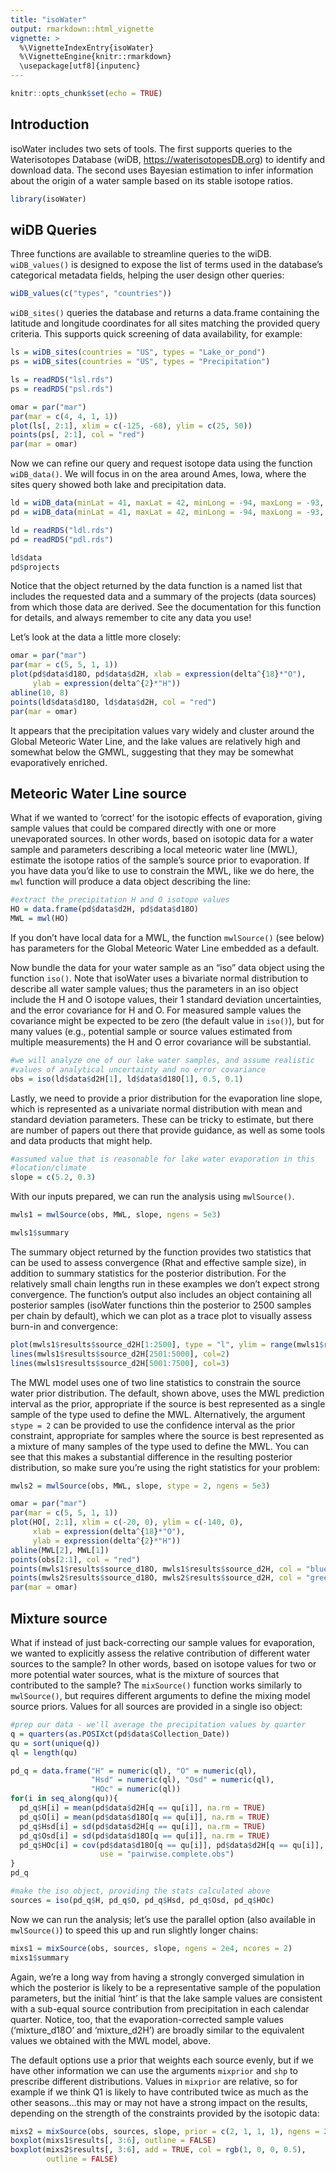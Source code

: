 ---
title: "isoWater"
output: rmarkdown::html_vignette
vignette: >
  %\VignetteIndexEntry{isoWater}
  %\VignetteEngine{knitr::rmarkdown}
  \usepackage[utf8]{inputenc}
---

```{r setup, include=FALSE}
knitr::opts_chunk$set(echo = TRUE)
```

## Introduction

isoWater includes two sets of tools. The first supports queries to the Waterisotopes Database (wiDB, [https://waterisotopesDB.org](https://wateriso.utah.edu/waterisotopes/pages/spatial_db/SPATIAL_DB.html)) to identify and download data. The second uses Bayesian estimation to infer information about the origin of a water sample based on its stable isotope ratios. 

```{r load, echo=FALSE}
library(isoWater)
```

## wiDB Queries

Three functions are available to streamline queries to the wiDB. `wiDB_values()` is designed to expose the list of terms used in the database's categorical metadata fields, helping the user design other queries:

```{r values}
wiDB_values(c("types", "countries"))
```

`wiDB_sites()` queries the database and returns a data.frame containing the latitude and longitude coordinates for all sites matching the provided query criteria. This supports quick screening of data availability, for example:

```{r query1}
ls = wiDB_sites(countries = "US", types = "Lake_or_pond")
ps = wiDB_sites(countries = "US", types = "Precipitation")
```

```{r siteData, include=FALSE}
ls = readRDS("lsl.rds")
ps = readRDS("psl.rds")
```

```{r sites, fig.width=5, fig.asp=0.6}
omar = par("mar")
par(mar = c(4, 4, 1, 1))
plot(ls[, 2:1], xlim = c(-125, -68), ylim = c(25, 50))
points(ps[, 2:1], col = "red")
par(mar = omar)
```

Now we can refine our query and request isotope data using the function `wiDB_data()`. We will focus in on the area around Ames, Iowa, where the sites query showed both lake and precipitation data. 

```{r query2}
ld = wiDB_data(minLat = 41, maxLat = 42, minLong = -94, maxLong = -93, types = "Lake_or_pond")
pd = wiDB_data(minLat = 41, maxLat = 42, minLong = -94, maxLong = -93, types = "Precipitation")
```

```{r dataData, include = FALSE}
ld = readRDS("ldl.rds")
pd = readRDS("pdl.rds")
```

```{r data}
ld$data
pd$projects
```

Notice that the object returned by the data function is a named list that includes the requested data and a summary of the projects (data sources) from which those data are derived. See the documentation for this function for details, and always remember to cite any data you use!

Let's look at the data a little more closely:

```{r plot, fig.width=5, fig.asp=0.8}
omar = par("mar")
par(mar = c(5, 5, 1, 1))
plot(pd$data$d18O, pd$data$d2H, xlab = expression(delta^{18}*"O"),
     ylab = expression(delta^{2}*"H"))
abline(10, 8)
points(ld$data$d18O, ld$data$d2H, col = "red")
par(mar = omar)
```

It appears that the precipitation values vary widely and cluster around the Global Meteoric Water Line, and the lake values are relatively high and somewhat below the GMWL, suggesting that they may be somewhat evaporatively enriched.

## Meteoric Water Line source

What if we wanted to 'correct' for the isotopic effects of evaporation, giving sample values that could be compared directly with one or more unevaporated sources. In other words, based on isotopic data for a water sample and parameters describing a local meteoric water line (MWL), estimate the isotope ratios of the sample's source prior to evaporation. If you have data you'd like to use to constrain the MWL, like we do here, the `mwl` function will produce a data object describing the line: 

```{r mwl, fig.width=5, fig.asp=0.8}
#extract the precipitation H and O isotope values
HO = data.frame(pd$data$d2H, pd$data$d18O)
MWL = mwl(HO)
```

If you don't have local data for a MWL, the function `mwlSource()` (see below) has parameters for the Global Meteoric Water Line embedded as a default.

Now bundle the data for your water sample as an "iso" data object using the function `iso()`. Note that isoWater uses a bivariate normal distribution to describe all water sample values; thus the parameters in an iso object include the H and O isotope values, their 1 standard deviation uncertainties, and the error covariance for H and O. For measured sample values the covariance might be expected to be zero (the default value in `iso()`), but for many values (e.g., potential sample or source values estimated from multiple measurements) the H and O error covariance will be substantial.

```{r iso}
#we will analyze one of our lake water samples, and assume realistic
#values of analytical uncertainty and no error covariance
obs = iso(ld$data$d2H[1], ld$data$d18O[1], 0.5, 0.1)
```

Lastly, we need to provide a prior distribution for the evaporation line slope, which is represented as a univariate normal distribution with mean and standard deviation parameters. These can be tricky to estimate, but there are number of papers out there that provide guidance, as well as some tools and data products that might help.

```{r ELslope}
#assumed value that is reasonable for lake water evaporation in this
#location/climate
slope = c(5.2, 0.3)
```

With our inputs prepared, we can run the analysis using `mwlSource()`. 

```{r mwlSource1, results='hide'}
mwls1 = mwlSource(obs, MWL, slope, ngens = 5e3)
```
```{r mwlSource1out}
mwls1$summary
```


The summary object returned by the function provides two statistics that can be used to assess convergence (Rhat and effective sample size), in addition to summary statistics for the posterior distribution. For the relatively small chain lengths run in these examples we don't expect strong convergence. The function's output also includes an object containing all posterior samples (isoWater functions thin the posterior to 2500 samples per chain by default), which we can plot as a trace plot to visually assess burn-in and convergence:

```{r traceplot, fig.width=5, fig.asp=0.8}
plot(mwls1$results$source_d2H[1:2500], type = "l", ylim = range(mwls1$results$source_d2H))
lines(mwls1$results$source_d2H[2501:5000], col=2)
lines(mwls1$results$source_d2H[5001:7500], col=3)
```

The MWL model uses one of two line statistics to constrain the source water prior distribution. The default, shown above, uses the MWL prediction interval as the prior, appropriate if the source is best represented as a single sample of the type used to define the MWL. Alternatively, the argument `stype = 2` can be provided to use the confidence interval as the prior constraint, appropriate for samples where the source is best represented as a mixture of many samples of the type used to define the MWL. You can see that this makes a substantial difference in the resulting posterior distribution, so make sure you're using the right statistics for your problem:

```{r mwlSource2, results='hide'}
mwls2 = mwlSource(obs, MWL, slope, stype = 2, ngens = 5e3)
```
```{r mulSource2out, fig.width=5, fig.asp=0.8}
omar = par("mar")
par(mar = c(5, 5, 1, 1))
plot(HO[, 2:1], xlim = c(-20, 0), ylim = c(-140, 0),
     xlab = expression(delta^{18}*"O"),
     ylab = expression(delta^{2}*"H"))
abline(MWL[2], MWL[1])
points(obs[2:1], col = "red")
points(mwls1$results$source_d18O, mwls1$results$source_d2H, col = "blue")
points(mwls2$results$source_d18O, mwls2$results$source_d2H, col = "green")
par(mar = omar)
```

## Mixture source

What if instead of just back-correcting our sample values for evaporation, we wanted to explicitly assess the relative contribution of different water sources to the sample? In other words, based on isotope values for two or more potential water sources, what is the mixture of sources that contributed to the sample? The `mixSource()` function works similarly to `mwlSource()`, but requires different arguments to define the mixing model source priors. Values for all sources are provided in a single iso object:

```{r sources}
#prep our data - we'll average the precipitation values by quarter
q = quarters(as.POSIXct(pd$data$Collection_Date))
qu = sort(unique(q))
ql = length(qu)

pd_q = data.frame("H" = numeric(ql), "O" = numeric(ql),
                  "Hsd" = numeric(ql), "Osd" = numeric(ql),
                  "HOc" = numeric(ql))
for(i in seq_along(qu)){
  pd_q$H[i] = mean(pd$data$d2H[q == qu[i]], na.rm = TRUE)
  pd_q$O[i] = mean(pd$data$d18O[q == qu[i]], na.rm = TRUE)
  pd_q$Hsd[i] = sd(pd$data$d2H[q == qu[i]], na.rm = TRUE)
  pd_q$Osd[i] = sd(pd$data$d18O[q == qu[i]], na.rm = TRUE)
  pd_q$HOc[i] = cov(pd$data$d18O[q == qu[i]], pd$data$d2H[q == qu[i]],
                    use = "pairwise.complete.obs")
}
pd_q

#make the iso object, providing the stats calculated above
sources = iso(pd_q$H, pd_q$O, pd_q$Hsd, pd_q$Osd, pd_q$HOc)
```

Now we can run the analysis; let's use the parallel option (also available in `mwlSource()`) to speed this up and run slightly longer chains:

```{r mixSource1}
mixs1 = mixSource(obs, sources, slope, ngens = 2e4, ncores = 2)
mixs1$summary
```

Again, we're a long way from having a strongly converged simulation in which the posterior is likely to be a representative sample of the population parameters, but the initial 'hint' is that the lake sample values are consistent with a sub-equal source contribution from precipitation in each calendar quarter. Notice, too, that the evaporation-corrected sample values ('mixture_d18O' and 'mixture_d2H') are broadly similar to the equivalent values we obtained with the MWL model, above.

The default options use a prior that weights each source evenly, but if we have other information we can use the arguments `mixprior` and `shp` to prescribe different distributions. Values in `mixprior` are relative, so for example if we think Q1 is likely to have contributed twice as much as the other seasons...this may or may not have a strong impact on the results, depending on the strength of the constraints provided by the isotopic data:

```{r mixSource2, fig.width=6, fig.asp=0.7}
mixs2 = mixSource(obs, sources, slope, prior = c(2, 1, 1, 1), ngens = 2e4, ncores = 2)
boxplot(mixs1$results[, 3:6], outline = FALSE)
boxplot(mixs2$results[, 3:6], add = TRUE, col = rgb(1, 0, 0, 0.5),
        outline = FALSE)
```

